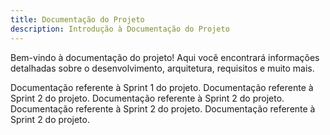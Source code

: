 ```yaml
---
title: Documentação do Projeto
description: Introdução à Documentação do Projeto
---
```


Bem-vindo à documentação do projeto! Aqui você encontrará informações detalhadas sobre o desenvolvimento, arquitetura, requisitos e muito mais.

<Cards>
  <Card href="/docs/sprint-1" title="Sprint 1">
    Documentação referente à Sprint 1 do projeto.
  </Card>
  <Card href="/docs/sprint-2" title="Sprint 2">
    Documentação referente à Sprint 2 do projeto.
  </Card>
  <Card href="/docs/sprint-3" title="Sprint 3">
    Documentação referente à Sprint 2 do projeto.
  </Card>
  <Card href="/docs/sprint-4" title="Sprint 4">
    Documentação referente à Sprint 2 do projeto.
  </Card>
  <Card href="/docs/sprint-5" title="Sprint 5">
    Documentação referente à Sprint 2 do projeto.
  </Card>
</Cards>
